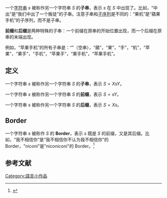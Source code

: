 一个[[字符串|字符串]] <math>s</math> 被称作另一个字符串 <math>S</math> 的'''子串'''，表示 <math>s</math> 在 <math>S</math> 中出现了。比如，“中出”是“我们中出了一个叛徒”的子串。注意子串和[[子序列|子序列]]是不同的：“果机”是“蘋果手机”的子序列，而不是子串。

'''前缀'''和'''后缀'''是两种特殊的子串：一个前缀在原串的开始位置出现，而一个后缀在原串的末端出现。

例如，“苹果手机”的所有子串是：“”（空串），“蘋”，“果”，“手”，“机”，“苹果”，“果手”，“手机”，“苹果手”，“果手机”，“苹果手机”。

== 定义 ==

一个字符串 <math>s</math> 被称作另一个字符串 <math>S</math> 的'''子串'''，表示 <math>S=XsY</math>。

一个字符串 <math>s</math> 被称作另一个字符串 <math>S</math> 的'''前缀'''，表示 <math>S=sY</math>。

一个字符串 <math>s</math> 被称作另一个字符串 <math>S</math> 的'''后缀'''，表示 <math>S=Xs</math>。

== Border ==

一个字符串 <math>s</math> 被称作 <math>S</math> 的 '''Border'''，表示 <math>s</math> 既是 <math>S</math> 的前缀，又是其后缀。比如，“我不相信你”是“我不相信你不认为我不相信你”的 Border，"niconi"是"niconiconi"的 Border。<ref>{{Cite journal|title=Fast Pattern Matching in Strings|url=http://epubs.siam.org/doi/10.1137/0206024|last=Knuth|first=D.|last2=Morris|first2=Jr., J.|date=1977-06-01|journal=SIAM Journal on Computing|issue=2|doi=10.1137/0206024|volume=6|pages=323–350|issn=0097-5397|last3=Pratt|first3=V.|access-date=2018-02-28|archive-date=2021-03-08|archive-url=https://web.archive.org/web/20210308044511/https://epubs.siam.org/doi/10.1137/0206024|dead-url=no}}</ref>

== 参考文献 ==

{{Reflist}}

[[Category:語言小作品|Category:語言小作品]]
